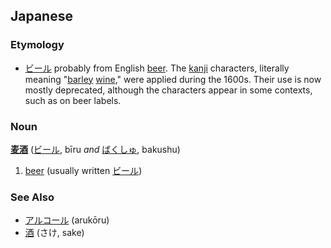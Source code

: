 ==Japanese==
===Etymology===
*[[ビール]] probably from English [[beer]]. The [[kanji]] characters, literally meaning "[[麦|barley]] [[酒|wine]]," were applied during the 1600s. Their use is now mostly deprecated, although the characters appear in some contexts, such as on beer labels.

===Noun===
'''[[麦]][[酒]]''' ([[ビール]], bīru ''and'' [[ばくしゅ]], bakushu)

#[[beer]] (usually written [[ビール]])
===See Also===
*[[アルコール]] (arukōru)
*[[酒]] (さけ, sake)